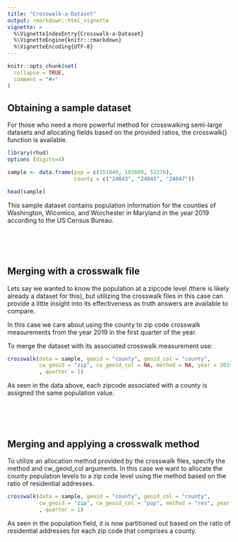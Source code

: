 ```yaml
---
title: "Crosswalk-a-Dataset"
output: rmarkdown::html_vignette
vignette: >
  %\VignetteIndexEntry{Crosswalk-a-Dataset}
  %\VignetteEngine{knitr::rmarkdown}
  %\VignetteEncoding{UTF-8}
---
```


```r
knitr::opts_chunk$set(
  collapse = TRUE,
  comment = "#>"
)
```

## Obtaining a sample dataset

For those who need a more powerful method for crosswalking semi-large datasets and allocating fields based on 
the provided ratios, the crosswalk() function is available.

```r
library(rhud)
options (digits=4)

sample <- data.frame(pop = c(151049, 103609, 52276),
                     county = c("24043", "24045", "24047"))

head(sample)
```

This sample dataset contains population information
for the counties of Washington, Wicomico, and Worchester in Maryland in the
year 2019 according to the US Census Bureau.

<br><br><br>

## Merging with a crosswalk file

Lets say we wanted to know the population at a zipcode level (there is likely 
already a dataset for this), but utilizing the crosswalk files in this case can
provide a little insight into its effectiveness as truth answers are available
to compare. 

In this case we care about using the county to zip code crosswalk measurements 
from the year 2019 in the first quarter of the year.

To merge the dataset with its associated crosswalk measurement use:

```r

crosswalk(data = sample, geoid = "county", geoid_col = "county", 
          cw_geoid = "zip", cw_geoid_col = NA, method = NA, year = 2019
          , quarter = 1)

```

As seen in the data above, each zipcode associated with a county is assigned the
same population value.

<br><br><br>

## Merging and applying a crosswalk method

To utilize an allocation method provided by the crosswalk files, specify
the method and cw_geoid_col arguments. In this case we want to allocate
the county population levels to a zip code level using the method
based on the ratio of residential addresses. 

```r

crosswalk(data = sample, geoid = "county", geoid_col = "county", 
          cw_geoid = "zip", cw_geoid_col = "pop", method = "res", year = 2019
          , quarter = 1)
```

As seen in the population field, it is now partitioned out based on
the ratio of residential addresses for each zip code that comprises a county.
